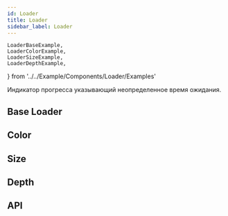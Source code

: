 ```yaml
---
id: Loader
title: Loader
sidebar_label: Loader
---
```


	LoaderBaseExample,
    LoaderColorExample,
    LoaderSizeExample,
    LoaderDepthExample,
} from '../../Example/Components/Loader/Examples'

Индикатор прогресса указывающий неопределенное время ожидания.

## Base Loader

<LoaderBaseExample />

## Color

<LoaderColorExample />

## Size

<LoaderSizeExample />

## Depth

<LoaderDepthExample />

## API

<ApiDoc name='Loader' />